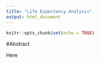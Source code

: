 ```yaml
---
title: "Life Expectancy Analysis"
output: html_document
---
```


```r
knitr::opts_chunk$set(echo = TRUE)
```

#Abstract

Here 

